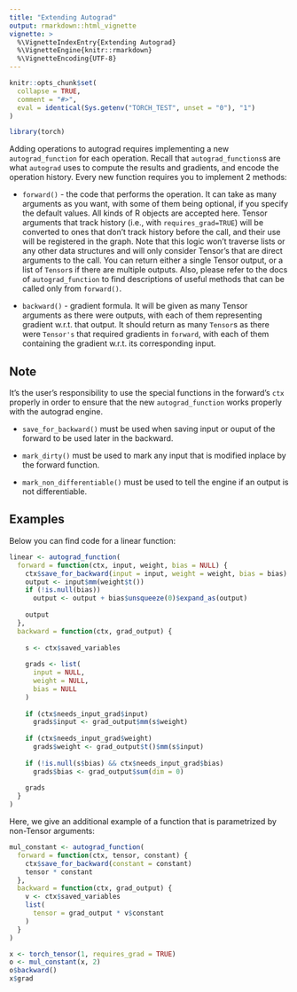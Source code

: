 ```yaml
---
title: "Extending Autograd"
output: rmarkdown::html_vignette
vignette: >
  %\VignetteIndexEntry{Extending Autograd}
  %\VignetteEngine{knitr::rmarkdown}
  %\VignetteEncoding{UTF-8}
---
```


```r
knitr::opts_chunk$set(
  collapse = TRUE,
  comment = "#>",
  eval = identical(Sys.getenv("TORCH_TEST", unset = "0"), "1")
)
```

```r
library(torch)
```

Adding operations to autograd requires implementing a new `autograd_function` for each operation. Recall that `autograd_functions`s are what `autograd` uses to compute the results and gradients, and encode the operation history. Every new function requires you to implement 2 methods:

-   `forward()` - the code that performs the operation. It can take as many arguments as you want, with some of them being optional, if you specify the default values. All kinds of R objects are accepted here. Tensor arguments that track history (i.e., with `requires_grad=TRUE`) will be converted to ones that don't track history before the call, and their use will be registered in the graph. Note that this logic won't traverse lists or any other data structures and will only consider Tensor's that are direct arguments to the call. You can return either a single Tensor output, or a list of `Tensor`s if there are multiple outputs. Also, please refer to the docs of `autograd_function` to find descriptions of useful methods that can be called only from `forward()`.

-   `backward()` - gradient formula. It will be given as many Tensor arguments as there were outputs, with each of them representing gradient w.r.t. that output. It should return as many `Tensor`s as there were `Tensor's` that required gradients in `forward`, with each of them containing the gradient w.r.t. its corresponding input.

## Note

It's the user's responsibility to use the special functions in the forward's `ctx` properly in order to ensure that the new `autograd_function` works properly with the autograd engine.

- `save_for_backward()` must be used when saving input or ouput of the forward to be used later in the backward.

- `mark_dirty()` must be used to mark any input that is modified inplace by the forward function.

- `mark_non_differentiable()` must be used to tell the engine if an output is not differentiable.

## Examples

Below you can find code for a linear function:

```r
linear <- autograd_function(
  forward = function(ctx, input, weight, bias = NULL) {
    ctx$save_for_backward(input = input, weight = weight, bias = bias)
    output <- input$mm(weight$t())
    if (!is.null(bias))
      output <- output + bias$unsqueeze(0)$expand_as(output)
    
    output
  },
  backward = function(ctx, grad_output) {
    
    s <- ctx$saved_variables
    
    grads <- list(
      input = NULL,
      weight = NULL,
      bias = NULL
    )
    
    if (ctx$needs_input_grad$input)
      grads$input <- grad_output$mm(s$weight)
    
    if (ctx$needs_input_grad$weight)
      grads$weight <- grad_output$t()$mm(s$input)
    
    if (!is.null(s$bias) && ctx$needs_input_grad$bias)
      grads$bias <- grad_output$sum(dim = 0)
    
    grads
  }
)
```

Here, we give an additional example of a function that is parametrized by non-Tensor arguments:

```r
mul_constant <- autograd_function(
  forward = function(ctx, tensor, constant) {
    ctx$save_for_backward(constant = constant)
    tensor * constant
  },
  backward = function(ctx, grad_output) {
    v <- ctx$saved_variables
    list(
      tensor = grad_output * v$constant
    )
  }
)
```

```r
x <- torch_tensor(1, requires_grad = TRUE)
o <- mul_constant(x, 2)
o$backward()
x$grad
```

